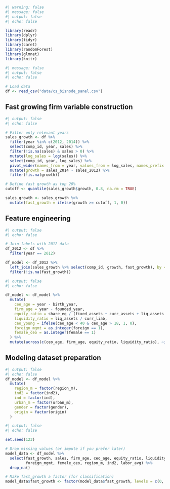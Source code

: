 ```r
#| warning: false
#| message: false
#| output: false
#| echo: false

library(readr)
library(dplyr)
library(tidyr)
library(caret)
library(randomForest)
library(glmnet)
library(knitr)
```

```r
#| message: false
#| output: false
#| echo: false

# Load data
df <- read_csv("data/cs_bisnode_panel.csv")
```
## Fast growing firm variable construction

```r
#| output: false
#| echo: false

# Filter only relevant years
sales_growth <- df %>%
  filter(year %in% c(2012, 2014)) %>%
  select(comp_id, year, sales) %>%
  filter(!is.na(sales) & sales > 0) %>%
  mutate(log_sales = log(sales)) %>%
  select(comp_id, year, log_sales) %>%
  pivot_wider(names_from = year, values_from = log_sales, names_prefix = "sales_") %>%
  mutate(growth = sales_2014 - sales_2012) %>%
  filter(!is.na(growth))

# Define fast growth as top 20% 
cutoff <- quantile(sales_growth$growth, 0.8, na.rm = TRUE)

sales_growth <- sales_growth %>%
  mutate(fast_growth = ifelse(growth >= cutoff, 1, 0))
```
## Feature engineering

```r
#| output: false
#| echo: false

# Join labels with 2012 data
df_2012 <- df %>%
  filter(year == 2012)

df_model <- df_2012 %>%
  left_join(sales_growth %>% select(comp_id, growth, fast_growth), by = "comp_id") %>%
  filter(!is.na(fast_growth))
```

```r
#| output: false
#| echo: false

df_model <- df_model %>%
  mutate(
    ceo_age = year - birth_year,
    firm_age = year - founded_year,
    equity_ratio = share_eq / (fixed_assets + curr_assets + liq_assets + intang_assets),
    liquidity_ratio = liq_assets / curr_liab,
    ceo_young = ifelse(ceo_age < 40 & ceo_age > 18, 1, 0),
    foreign_mgmt = as.integer(foreign == 1),
    female_ceo = as.integer(female == 1)
  ) %>%
  mutate(across(c(ceo_age, firm_age, equity_ratio, liquidity_ratio), ~ifelse(is.infinite(.) | is.nan(.), NA, .)))
```
## Modeling dataset preparation

```r
#| output: false
#| echo: false
df_model <- df_model %>%
  mutate(
    region_m = factor(region_m),
    ind2 = factor(ind2),
    ind = factor(ind),
    urban_m = factor(urban_m),
    gender = factor(gender),
    origin = factor(origin)
  )
```

```r
#| output: false
#| echo: false

set.seed(123)

# Drop missing values (or impute if you prefer later)
model_data <- df_model %>%
  select(fast_growth, sales, firm_age, ceo_age, equity_ratio, liquidity_ratio,
         foreign_mgmt, female_ceo, region_m, ind2, labor_avg) %>%
  drop_na()

# Make fast_growth a factor (for classification)
model_data$fast_growth <- factor(model_data$fast_growth, levels = c(0, 1), labels = c("no", "yes"))
```

